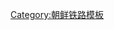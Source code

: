 {{鐵道路線|
| 模板名稱 = 會寧煤礦線
| 名稱 = [[會寧煤礦線]]
| 代表色 = blue
| 背景顏色 = #FFE8EA
| 車站列表 = [[會寧青年站|會寧青年]] - [[鳳儀站|鳳儀]] - <del>[[名儒站|名儒]]</del> - [[遊仙站|遊仙]] - <del>[[新鸡站|新鸡]]</del>}}<noinclude>
[[Category:朝鲜铁路模板]]

</noinclude>